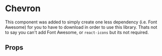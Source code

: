 
# Chevron

This component was added to simply create one less dependency (i.e. Font Awesome) for you to 
have to download in order to use this library. Thats not to say you can't add Font Awesome, 
or `react-icons` but its not required. 

<Preview>
  <Story id="themed-components-chevron--with-direction-left"/>
</Preview>

<Preview>
  <Story id="themed-components-chevron--with-direction-right"/>
</Preview>

## Props 

<Props />
